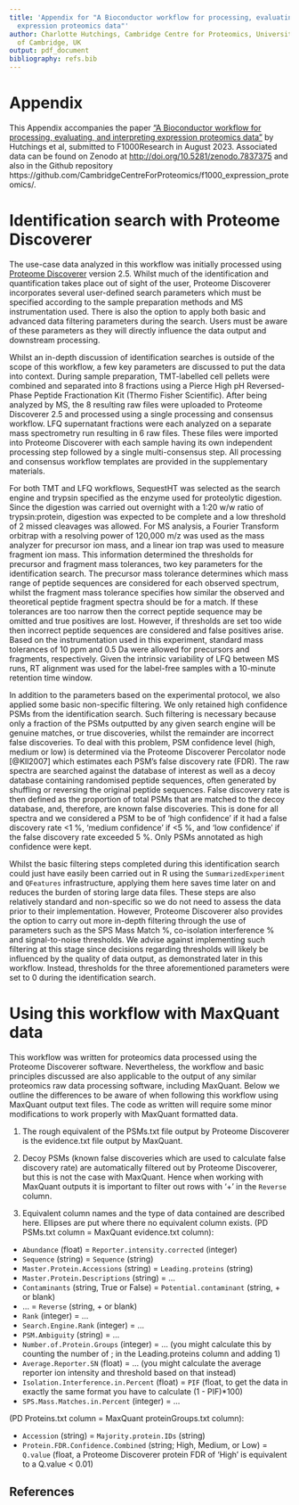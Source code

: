 ```yaml
---
title: 'Appendix for "A Bioconductor workflow for processing, evaluating, and interpreting
  expression proteomics data"'
author: Charlotte Hutchings, Cambridge Centre for Proteomics, University
  of Cambridge, UK
output: pdf_document
bibliography: refs.bib
---
```


# Appendix

This Appendix accompanies the paper ["A Bioconductor workflow for processing,
evaluating, and interpreting expression proteomics
data"](https://github.com/CambridgeCentreForProteomics/f1000_expression_proteomics/blob/main/workflow_expressions.pdf)
by Hutchings et al, submitted to F1000Research in August 2023. Associated data can be found 
on Zenodo at [http://doi.org/10.5281/zenodo.7837375](http://doi.org/10.5281/zenodo.7837375)
and also in the Github repository https://github.com/CambridgeCentreForProteomics/f1000_expression_proteomics/.

# Identification search with Proteome Discoverer

The use-case data analyzed in this workflow was initially processed using
[Proteome Discoverer](https://www.thermofisher.com/uk/en/home/industrial/mass-spectrometry/liquid-chromatography-mass-spectrometry-lc-ms/lc-ms-software/multi-omics-data-analysis/proteome-discoverer-software.html)
version 2.5. Whilst much of the identification and quantification takes place
out of sight of the user, Proteome Discoverer incorporates several user-defined
search parameters which must be specified according to the sample preparation
methods and MS instrumentation used. There is also the option to apply both
basic and advanced data filtering parameters during the search. Users must be
aware of these parameters as they will directly influence the data output and
downstream processing.

Whilst an in-depth discussion of identification searches is outside of the scope
of this workflow, a few key parameters are discussed to put the data into
context. During sample preparation, TMT-labelled cell pellets were combined and
separated into 8 fractions using a Pierce High pH Reversed-Phase Peptide
Fractionation Kit (Thermo Fisher Scientific). After being analyzed by MS, the 8
resulting raw files were uploaded to Proteome Discoverer 2.5 and processed using
a single processing and consensus workflow. LFQ supernatant fractions were each
analyzed on a separate mass spectrometry run resulting in 6 raw files. These
files were imported into Proteome Discoverer with each sample having its own
independent processing step followed by a single multi-consensus step. All
processing and consensus workflow templates are provided in the supplementary
materials.

For both TMT and LFQ workflows, SequestHT was selected as the search engine and
trypsin specified as the enzyme used for proteolytic digestion. Since the
digestion was carried out overnight with a 1:20 w/w ratio of trypsin:protein,
digestion was expected to be complete and a low threshold of 2 missed cleavages
was allowed. For MS analysis, a Fourier Transform orbitrap with a resolving
power of 120,000 m/z was used as the mass analyzer for precursor ion mass, and a
linear ion trap was used to measure fragment ion mass. This information
determined the thresholds for precursor and fragment mass tolerances, two key
parameters for the identification search. The precursor mass tolerance
determines which mass range of peptide sequences are considered for each
observed spectrum, whilst the fragment mass tolerance specifies how similar the
observed and theoretical peptide fragment spectra should be for a match. If
these tolerances are too narrow then the correct peptide sequence may be omitted
and true positives are lost. However, if thresholds are set too wide then
incorrect peptide sequences are considered and false positives arise. Based on
the instrumentation used in this experiment, standard mass tolerances of 10 ppm
and 0.5 Da were allowed for precursors and fragments, respectively. Given the
intrinsic variability of LFQ between MS runs, RT alignment was used for the
label-free samples with a 10-minute retention time window.

In addition to the parameters based on the experimental protocol, we also
applied some basic non-specific filtering. We only retained high confidence PSMs
from the identification search. Such filtering is necessary because only a
fraction of the PSMs outputted by any given search engine will be genuine
matches, or true discoveries, whilst the remainder are incorrect false
discoveries. To deal with this problem, PSM confidence level (high, medium or
low) is determined via the Proteome Discoverer Percolator node [@Kll2007] which
estimates each PSM's false discovery rate (FDR). The raw spectra are searched
against the database of interest as well as a decoy database containing
randomised peptide sequences, often generated by shuffling or reversing the
original peptide sequences. False discovery rate is then defined as the
proportion of total PSMs that are matched to the decoy database, and, therefore,
are known false discoveries. This is done for all spectra and we considered a
PSM to be of 'high confidence' if it had a false discovery rate <1 %, 'medium
confidence' if <5 %, and 'low confidence' if the false discovery rate exceeded
5 %. Only PSMs annotated as high confidence were kept.

Whilst the basic filtering steps completed during this identification search
could just have easily been carried out in R using the `SummarizedExperiment`
and `QFeatures` infrastructure, applying them here saves time later on and
reduces the burden of storing large data files. These steps are also relatively
standard and non-specific so we do not need to assess the data prior to their
implementation. However, Proteome Discoverer also provides the option to carry
out more in-depth filtering through the use of parameters such as the SPS Mass
Match %, co-isolation interference % and signal-to-noise thresholds. We advise
against implementing such filtering at this stage since decisions regarding
thresholds will likely be influenced by the quality of data output, as
demonstrated later in this workflow. Instead, thresholds for the three
aforementioned parameters were set to 0 during the identification search.


# Using this workflow with MaxQuant data

This workflow was written for proteomics data processed using the Proteome
Discoverer software. Nevertheless, the workflow and basic principles discussed
are also applicable to the output of any similar proteomics raw data processing
software, including MaxQuant. Below we outline the differences to be aware of 
when following this workflow using MaxQuant output text files. The code as 
written will require some minor modifications to work properly with MaxQuant 
formatted data.

1. The rough equivalent of the PSMs.txt file output by Proteome Discoverer is 
the evidence.txt file output by MaxQuant.

2. Decoy PSMs (known false discoveries which are used to calculate false discovery
rate) are automatically filtered out by Proteome Discoverer, but this is not the 
case with MaxQuant. Hence when working with MaxQuant outputs it is important to
filter out rows with '+' in the `Reverse` column.

3. Equivalent column names and the type of data contained are described here. 
Ellipses are put where there no equivalent column exists. 
(PD PSMs.txt column = MaxQuant evidence.txt column):

* `Abundance` (float) = `Reporter.intensity.corrected` (integer)
* `Sequence` (string) = `Sequence` (string)
* `Master.Protein.Accessions` (string) = `Leading.proteins` (string)
* `Master.Protein.Descriptions` (string) = ...
* `Contaminants` (string, True or False) = `Potential.contaminant` (string, + or blank)
* ... = `Reverse` (string, + or blank)
* `Rank` (integer) = ...
* `Search.Engine.Rank` (integer) = ...
* `PSM.Ambiguity` (string) = ...
* `Number.of.Protein.Groups` (integer) = ... (you might calculate this by counting the number of ; in the Leading.proteins column and adding 1)
* `Average.Reporter.SN` (float) = ... (you might calculate the average reporter ion intensity and threshold based on that instead)
* `Isolation.Interference.in.Percent` (float) = `PIF` (float, to get the data in exactly the same format you have to calculate (1 - PIF)*100)
* `SPS.Mass.Matches.in.Percent` (integer) = ...

(PD Proteins.txt column = MaxQuant proteinGroups.txt column):

* `Accession` (string) = `Majority.protein.IDs` (string)
* `Protein.FDR.Confidence.Combined` (string; High, Medium, or Low) = `Q.value` (float, a Proteome Discoverer protein FDR of 'High' is equivalent to a Q.value < 0.01)



## References